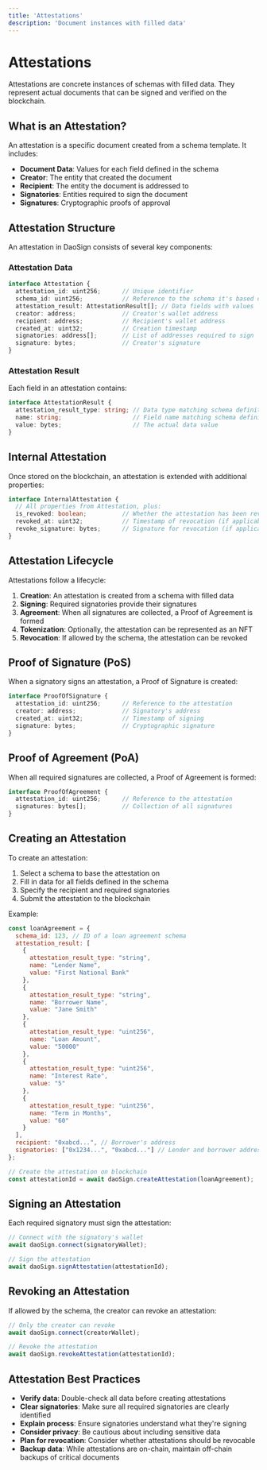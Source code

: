 ```yaml
---
title: 'Attestations'
description: 'Document instances with filled data'
---
```


# Attestations

Attestations are concrete instances of schemas with filled data. They represent actual documents that can be signed and verified on the blockchain.

## What is an Attestation?

An attestation is a specific document created from a schema template. It includes:

- **Document Data**: Values for each field defined in the schema
- **Creator**: The entity that created the document
- **Recipient**: The entity the document is addressed to
- **Signatories**: Entities required to sign the document
- **Signatures**: Cryptographic proofs of approval

## Attestation Structure

An attestation in DaoSign consists of several key components:

### Attestation Data

```typescript
interface Attestation {
  attestation_id: uint256;      // Unique identifier
  schema_id: uint256;           // Reference to the schema it's based on
  attestation_result: AttestationResult[]; // Data fields with values
  creator: address;             // Creator's wallet address
  recipient: address;           // Recipient's wallet address
  created_at: uint32;           // Creation timestamp
  signatories: address[];       // List of addresses required to sign
  signature: bytes;             // Creator's signature
}
```

### Attestation Result

Each field in an attestation contains:

```typescript
interface AttestationResult {
  attestation_result_type: string; // Data type matching schema definition
  name: string;                    // Field name matching schema definition
  value: bytes;                    // The actual data value
}
```

## Internal Attestation

Once stored on the blockchain, an attestation is extended with additional properties:

```typescript
interface InternalAttestation {
  // All properties from Attestation, plus:
  is_revoked: boolean;          // Whether the attestation has been revoked
  revoked_at: uint32;           // Timestamp of revocation (if applicable)
  revoke_signature: bytes;      // Signature for revocation (if applicable)
}
```

## Attestation Lifecycle

Attestations follow a lifecycle:

1. **Creation**: An attestation is created from a schema with filled data
2. **Signing**: Required signatories provide their signatures
3. **Agreement**: When all signatures are collected, a Proof of Agreement is formed
4. **Tokenization**: Optionally, the attestation can be represented as an NFT
5. **Revocation**: If allowed by the schema, the attestation can be revoked

## Proof of Signature (PoS)

When a signatory signs an attestation, a Proof of Signature is created:

```typescript
interface ProofOfSignature {
  attestation_id: uint256;      // Reference to the attestation
  creator: address;             // Signatory's address
  created_at: uint32;           // Timestamp of signing
  signature: bytes;             // Cryptographic signature
}
```

## Proof of Agreement (PoA)

When all required signatures are collected, a Proof of Agreement is formed:

```typescript
interface ProofOfAgreement {
  attestation_id: uint256;      // Reference to the attestation
  signatures: bytes[];          // Collection of all signatures
}
```

## Creating an Attestation

To create an attestation:

1. Select a schema to base the attestation on
2. Fill in data for all fields defined in the schema
3. Specify the recipient and required signatories
4. Submit the attestation to the blockchain

Example:
```javascript
const loanAgreement = {
  schema_id: 123, // ID of a loan agreement schema
  attestation_result: [
    {
      attestation_result_type: "string",
      name: "Lender Name",
      value: "First National Bank"
    },
    {
      attestation_result_type: "string",
      name: "Borrower Name",
      value: "Jane Smith"
    },
    {
      attestation_result_type: "uint256",
      name: "Loan Amount",
      value: "50000"
    },
    {
      attestation_result_type: "uint256",
      name: "Interest Rate",
      value: "5"
    },
    {
      attestation_result_type: "uint256",
      name: "Term in Months",
      value: "60"
    }
  ],
  recipient: "0xabcd...", // Borrower's address
  signatories: ["0x1234...", "0xabcd..."] // Lender and borrower addresses
};

// Create the attestation on blockchain
const attestationId = await daoSign.createAttestation(loanAgreement);
```

## Signing an Attestation

Each required signatory must sign the attestation:

```javascript
// Connect with the signatory's wallet
await daoSign.connect(signatoryWallet);

// Sign the attestation
await daoSign.signAttestation(attestationId);
```

## Revoking an Attestation

If allowed by the schema, the creator can revoke an attestation:

```javascript
// Only the creator can revoke
await daoSign.connect(creatorWallet);

// Revoke the attestation
await daoSign.revokeAttestation(attestationId);
```

## Attestation Best Practices

- **Verify data**: Double-check all data before creating attestations
- **Clear signatories**: Make sure all required signatories are clearly identified
- **Explain process**: Ensure signatories understand what they're signing
- **Consider privacy**: Be cautious about including sensitive data
- **Plan for revocation**: Consider whether attestations should be revocable
- **Backup data**: While attestations are on-chain, maintain off-chain backups of critical documents
